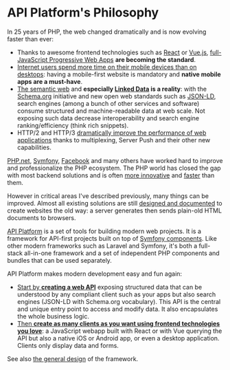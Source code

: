# API Platform's Philosophy

In 25 years of PHP, the web changed dramatically and is now evolving faster than ever:

-   Thanks to awesome frontend technologies such as [React](https://reactjs.org/) or [Vue.js](https://vuejs.org/),
    [full-JavaScript Progressive Web Apps](https://en.wikipedia.org/wiki/Progressive_web_application) **are becoming the standard**.
-   [Internet users spend more time on their mobile devices than on desktops](https://www.broadbandsearch.net/blog/mobile-desktop-internet-usage-statistics): having a mobile-first website is mandatory and **native mobile apps are a must-have**.
-   [The semantic web](https://en.wikipedia.org/wiki/Semantic_Web) and **especially [Linked Data](https://en.wikipedia.org/wiki/Linked_data)
    is a reality**: with the [Schema.org](https://schema.org/) initiative and new open web standards such as [JSON-LD](http://json-ld.org/),
    search engines (among a bunch of other services and software) consume structured and machine-readable data at web scale.
    Not exposing such data decrease interoperability and search engine ranking/efficiency (think rich snippets).
-   HTTP/2 and HTTP/3 [dramatically improve the performance of web applications](https://vulcain.rocks) thanks to multiplexing, Server Push and their other new capabilities.

[PHP.net](https://www.php.net), [Symfony](https://symfony.com), [Facebook](http://hhvm.com/) and many others have worked hard
to improve and professionalize the PHP ecosystem. The PHP world has closed the gap with most backend solutions and is often
[more innovative](https://wiki.php.net/rfc) and [faster](https://benchmarksgame-team.pages.debian.net/benchmarksgame/fastest/php-python3.html) than them.

However in critical areas I've described previously, many things can be improved. Almost all existing solutions are still [designed
and documented](https://symfony.com/doc/current/book/page_creation.html) to create websites the old way: a server generates
then sends plain-old HTML documents to browsers.

[API Platform](https://api-platform.com) is a set of tools for building modern web projects. It is a framework
for API-first projects built on top of [Symfony components](https://symfony.com/projects/apiplatform).
Like other modern frameworks such as Laravel and Symfony, it's both a full-stack all-in-one framework and a set of independent PHP components and bundles that can be used separately.

API Platform makes modern development easy and fun again:

-   [Start by **creating a web API**](../distribution/index.md) exposing structured data that can
    be understood by any compliant client such as your apps but also search engines (JSON-LD with Schema.org vocabulary).
    This API is the central and unique entry point to access and modify data. It also encapsulates the whole business logic.
-   [Then **create as many clients as you want using frontend technologies you love**](../create-client/index.md): a JavaScript
    webapp built with React or with Vue querying the API but also a native iOS or Android app, or even a desktop application. Clients
    only display data and forms.

See also [the general design](../core/design.md) of the framework.
